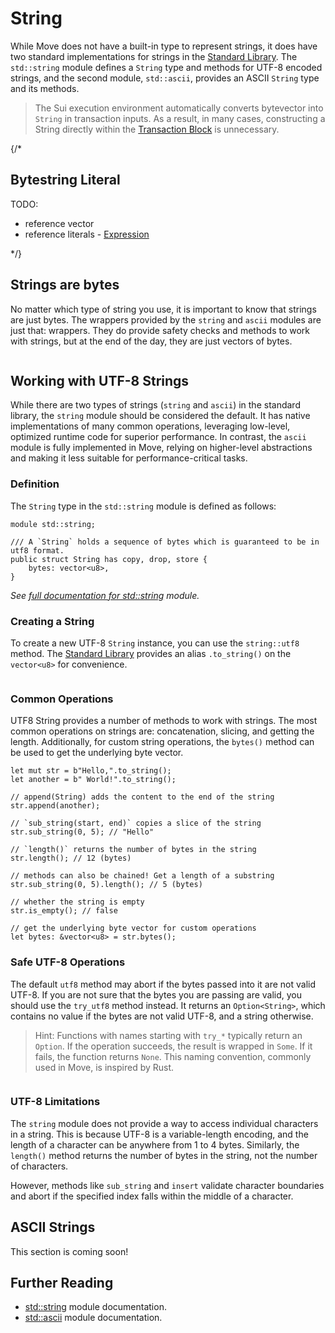 # String

While Move does not have a built-in type to represent strings, it does have two standard
implementations for strings in the [Standard Library](./standard-library). The `std::string` module
defines a `String` type and methods for UTF-8 encoded strings, and the second module, `std::ascii`,
provides an ASCII `String` type and its methods.

> The Sui execution environment automatically converts bytevector into `String` in transaction
> inputs. As a result, in many cases, constructing a String directly within the
> [Transaction Block](./../concepts/what-is-a-transaction) is unnecessary.

{/*

## Bytestring Literal

TODO:

- reference vector
- reference literals - [Expression](./expression#literals)

*/}

## Strings are bytes

No matter which type of string you use, it is important to know that strings are just bytes. The
wrappers provided by the `string` and `ascii` modules are just that: wrappers. They do provide
safety checks and methods to work with strings, but at the end of the day, they are just vectors of
bytes.

```move file=packages/samples/sources/move-basics/string.move anchor=custom

```

## Working with UTF-8 Strings

While there are two types of strings (`string` and `ascii`) in the standard library, the `string`
module should be considered the default. It has native implementations of many common operations,
leveraging low-level, optimized runtime code for superior performance. In contrast, the `ascii`
module is fully implemented in Move, relying on higher-level abstractions and making it less
suitable for performance-critical tasks.

### Definition

The `String` type in the `std::string` module is defined as follows:

```move
module std::string;

/// A `String` holds a sequence of bytes which is guaranteed to be in utf8 format.
public struct String has copy, drop, store {
    bytes: vector<u8>,
}
```

_See [full documentation for std::string][string-stdlib] module._

### Creating a String

To create a new UTF-8 `String` instance, you can use the `string::utf8` method. The
[Standard Library](./standard-library) provides an alias `.to_string()` on the `vector<u8>` for
convenience.

```move file=packages/samples/sources/move-basics/string.move anchor=utf8

```

### Common Operations

UTF8 String provides a number of methods to work with strings. The most common operations on strings
are: concatenation, slicing, and getting the length. Additionally, for custom string operations, the
`bytes()` method can be used to get the underlying byte vector.

```move
let mut str = b"Hello,".to_string();
let another = b" World!".to_string();

// append(String) adds the content to the end of the string
str.append(another);

// `sub_string(start, end)` copies a slice of the string
str.sub_string(0, 5); // "Hello"

// `length()` returns the number of bytes in the string
str.length(); // 12 (bytes)

// methods can also be chained! Get a length of a substring
str.sub_string(0, 5).length(); // 5 (bytes)

// whether the string is empty
str.is_empty(); // false

// get the underlying byte vector for custom operations
let bytes: &vector<u8> = str.bytes();
```

### Safe UTF-8 Operations

The default `utf8` method may abort if the bytes passed into it are not valid UTF-8. If you are not
sure that the bytes you are passing are valid, you should use the `try_utf8` method instead. It
returns an `Option<String>`, which contains no value if the bytes are not valid UTF-8, and a string
otherwise.

> Hint: Functions with names starting with `try_*` typically return an `Option`. If the operation
> succeeds, the result is wrapped in `Some`. If it fails, the function returns `None`. This naming
> convention, commonly used in Move, is inspired by Rust.

```move file=packages/samples/sources/move-basics/string.move anchor=safe_utf8

```

### UTF-8 Limitations

The `string` module does not provide a way to access individual characters in a string. This is
because UTF-8 is a variable-length encoding, and the length of a character can be anywhere from 1 to
4 bytes. Similarly, the `length()` method returns the number of bytes in the string, not the number
of characters.

However, methods like `sub_string` and `insert` validate character boundaries and abort if the
specified index falls within the middle of a character.

## ASCII Strings

This section is coming soon!

## Further Reading

- [std::string][string-stdlib] module documentation.
- [std::ascii][ascii-stdlib] module documentation.

[enum-reference]: /reference/enums.html
[string-stdlib]: https://docs.sui.io/references/framework/std/string
[ascii-stdlib]: https://docs.sui.io/references/framework/std/ascii
